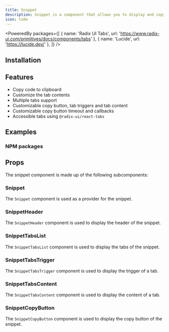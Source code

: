 ```yaml
---
title: Snippet
description: Snippet is a component that allows you to display and copy code in a tabbed interface.
icon: Code
---
```


<PoweredBy packages={[
  { name: 'Radix UI Tabs', url: 'https://www.radix-ui.com/primitives/docs/components/tabs' },
  { name: 'Lucide', url: 'https://lucide.dev/' },
]} />

<Preview path="snippet" />

## Installation

<Installer packageName="snippet" />

## Features

- Copy code to clipboard
- Customize the tab contents
- Multiple tabs support
- Customizable copy button, tab triggers and tab content
- Customizable copy button timeout and callbacks
- Accessible tabs using `@radix-ui/react-tabs`

## Examples

### NPM packages

<Preview path="snippet-npm" />

## Props

The snippet component is made up of the following subcomponents:

### Snippet

The `Snippet` component is used as a provider for the snippet.

<AutoTypeTable path="node_modules/@repo/snippet/index.tsx" name="SnippetProps" />

### SnippetHeader

The `SnippetHeader` component is used to display the header of the snippet.

<AutoTypeTable path="node_modules/@repo/snippet/index.tsx" name="SnippetHeaderProps" />

### SnippetTabsList

The `SnippetTabsList` component is used to display the tabs of the snippet.

<AutoTypeTable path="node_modules/@repo/snippet/index.tsx" name="SnippetTabsListProps" />

### SnippetTabsTrigger

The `SnippetTabsTrigger` component is used to display the trigger of a tab.

<AutoTypeTable path="node_modules/@repo/snippet/index.tsx" name="SnippetTabsTriggerProps" />

### SnippetTabsContent

The `SnippetTabsContent` component is used to display the content of a tab.

<AutoTypeTable path="node_modules/@repo/snippet/index.tsx" name="SnippetTabsContentProps" />

### SnippetCopyButton

The `SnippetCopyButton` component is used to display the copy button of the snippet.

<AutoTypeTable path="node_modules/@repo/snippet/index.tsx" name="SnippetCopyButtonProps" />
